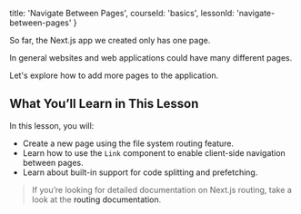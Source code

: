 
  title: 'Navigate Between Pages',
  courseId: 'basics',
  lessonId: 'navigate-between-pages'
}

So far, the Next.js app we created only has one page.

In general websites and web applications could have many different pages.

Let's explore how to add more pages to the application.

## What You’ll Learn in This Lesson

In this lesson, you will:

- Create a new page using the file system routing feature.
- Learn how to use the `Link` component to enable client-side navigation between pages.
- Learn about built-in support for code splitting and prefetching.

> If you’re looking for detailed documentation on Next.js routing, take a look at the <Link href="/docs/[...slug]" as="/docs/routing/introduction"><a>routing documentation</a></Link>.

